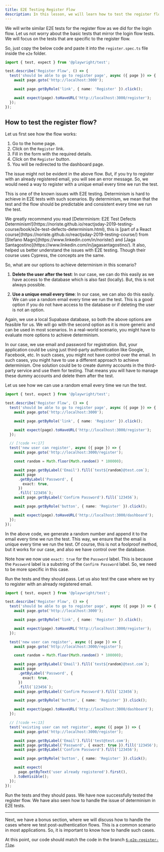 ```yaml
---
title: E2E Testing Register Flow
description: In this lesson, we will learn how to test the register flow with Playwright.
---
```


We will write similar E2E tests for the register flow as we did for the login flow. Let us not worry about the basic tests that mirror the login flow tests. We will focus on the tests that are specific to the register flow.

So, just copy the below code and paste it into the `register.spec.ts` file inside the `e2e` folder.

```ts title="e2e/register.spec.ts"
import { test, expect } from '@playwright/test';

test.describe('Register Flow', () => {
  test('should be able to go to register page', async ({ page }) => {
    await page.goto('http://localhost:3000');

    await page.getByRole('link', { name: 'Register' }).click();

    await expect(page).toHaveURL('http://localhost:3000/register');
  });
});
```

## How to test the register flow?

Let us first see how the flow works:

1. Go to the home page.
2. Click on the `Register` link.
3. Fill in the form with the required details.
4. Click on the `Register` button.
5. You will be redirected to the dashboard page.

The issue might not be evident in the above flow. But, if you try to register with an already registered email, you will see an error message. So, we would need a way to register with a unique email every time we run the test.

This is one of the known issues with E2E testing. Determinism is hard to achieve in E2E tests with such scenarios. By determinism, we mean that the test and the flow should be predictable and consistent every time we run the test.

<Callout>
  We greatly recommend you read [Determinism: E2E Test Defects
  Determinism!](https://noriste.github.io/reactjsday-2019-testing-course/book/e2e-test-defects-determinism.html),
  this is [part of a React
  course](https://noriste.github.io/reactjsday-2019-testing-course/) from
  [Stefano Magni](https://www.linkedin.com/in/noriste/) and [Jaga
  Santagostino](https://www.linkedin.com/in/jagasantagostino/). It also, helped
  us better understand the issues with E2E testing. Though their course uses
  Cypress, the concepts are the same.
</Callout>

So, what are our options to achieve determinism in this scenario?

1. **Delete the user after the test**: In our case, we can do this easily as we have access to the database which is also fast (locally). But, this is not always possible.

2. **Use a unique email every time**: In our case, we can also do this easily. We can use a random email every time we run the test. This is a good option if you do not have access to the database or if deleting the user is not an option.

Again, we use a local Supabase database, so both the above options are feasible for us. We will go with the second option as it is more generic and can be used in most scenarios. In a real-world scenario, you might have to evaluate more options to achieve determinism.

<Callout>
  In our case, we use email and password for registration. But, your application
  could be using just third-party authentication like Google, Facebook, etc. In
  such cases, you might not have control over the email. In such cases, you
  might have to use a different approach to achieve determinism. One solution
  could be to create dummy accounts in the third-party service and use them for
  testing. That means you will have to manage these dummy accounts and delete
  them after the test.
</Callout>

Let us see how we can use a random email every time we run the test.

```ts title="e2e/register.spec.ts" {12-28}
import { test, expect } from '@playwright/test';

test.describe('Register Flow', () => {
  test('should be able to go to register page', async ({ page }) => {
    await page.goto('http://localhost:3000');

    await page.getByRole('link', { name: 'Register' }).click();

    await expect(page).toHaveURL('http://localhost:3000/register');
  });

  // [!code ++:17]
  test('new user can register', async ({ page }) => {
    await page.goto('http://localhost:3000/register');

    const random = Math.floor(Math.random() * 100000);

    await page.getByLabel('Email').fill(`test${random}@test.com`);
    await page
      .getByLabel('Password', {
        exact: true,
      })
      .fill(`123456`);
    await page.getByLabel('Confirm Password').fill(`123456`);

    await page.getByRole('button', { name: 'Register' }).click();

    await expect(page).toHaveURL('http://localhost:3000/dashboard');
  });
});
```

In the above code, we generate a random number and append it to the email every time we run the test. This way, we ensure that the email is unique every time we run the test. Of course, this is not a foolproof method, but it works for our case, and also we have control over the database.

Note how we now use `exact: true` for the `Password` label. This is because the `Password` label is a substring of the `Confirm Password` label. So, we need to be more specific in this case.

Run the tests and they should pass. Let us also test the case where we try to register with an already registered email.

```ts title="e2e/register.spec.ts"
import { test, expect } from '@playwright/test';

test.describe('Register Flow', () => {
  test('should be able to go to register page', async ({ page }) => {
    await page.goto('http://localhost:3000');

    await page.getByRole('link', { name: 'Register' }).click();

    await expect(page).toHaveURL('http://localhost:3000/register');
  });

  test('new user can register', async ({ page }) => {
    await page.goto('http://localhost:3000/register');

    const random = Math.floor(Math.random() * 100000);

    await page.getByLabel('Email').fill(`test${random}@test.com`);
    await page
      .getByLabel('Password', {
        exact: true,
      })
      .fill(`123456`);
    await page.getByLabel('Confirm Password').fill(`123456`);

    await page.getByRole('button', { name: 'Register' }).click();

    await expect(page).toHaveURL('http://localhost:3000/dashboard');
  });

  // [!code ++:13]
  test('existing user can not register', async ({ page }) => {
    await page.goto('http://localhost:3000/register');

    await page.getByLabel('Email').fill('test@test.com');
    await page.getByLabel('Password', { exact: true }).fill('123456');
    await page.getByLabel('Confirm Password').fill('123456');

    await page.getByRole('button', { name: 'Register' }).click();

    await expect(
      page.getByText('user already registered').first(),
    ).toBeVisible();
  });
});
```

Run the tests and they should pass. We have now successfully tested the register flow. We have also seen how to handle the issue of determinism in E2E tests.

---

Next, we have a bonus section, where we will discuss how to handle the cases where we test post-authentication flows. This is a common scenario in most applications. So, it is important to know how to handle such cases.

At this point, our code should match the code in the branch [`6-e2e-register-flow`](https://github.com/Frontend-Hire/login-register-flow-e2e-supabase/tree/6-e2e-register-flow).

